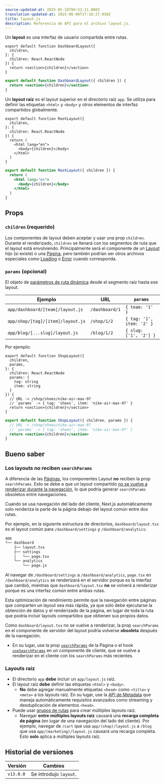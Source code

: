 ```yaml
---
source-updated-at: 2025-05-16T04:52:11.000Z
translation-updated-at: 2025-06-06T17:16:27.950Z
title: layout.js
description: Referencia de API para el archivo layout.js.
---
```


Un **layout** es una interfaz de usuario compartida entre rutas.

```tsx filename="app/dashboard/layout.tsx" switcher
export default function DashboardLayout({
  children,
}: {
  children: React.ReactNode
}) {
  return <section>{children}</section>
}
```

```jsx filename="app/dashboard/layout.js" switcher
export default function DashboardLayout({ children }) {
  return <section>{children}</section>
}
```

Un **layout raíz** es el layout superior en el directorio raíz `app`. Se utiliza para definir las etiquetas `<html>` y `<body>` y otros elementos de interfaz compartidos globalmente.

```tsx filename="app/layout.tsx" switcher
export default function RootLayout({
  children,
}: {
  children: React.ReactNode
}) {
  return (
    <html lang="en">
      <body>{children}</body>
    </html>
  )
}
```

```jsx filename="app/layout.js" switcher
export default function RootLayout({ children }) {
  return (
    <html lang="en">
      <body>{children}</body>
    </html>
  )
}
```

## Props

### `children` (requerido)

Los componentes de layout deben aceptar y usar una prop `children`. Durante el renderizado, `children` se llenará con los segmentos de ruta que el layout está envolviendo. Principalmente será el componente de un [Layout](/docs/app/building-your-application/routing/pages-and-layouts#pages) hijo (si existe) o una [Página](/docs/app/building-your-application/routing/pages-and-layouts#pages), pero también podrían ser otros archivos especiales como [Loading](/docs/app/building-your-application/routing/loading-ui-and-streaming) o [Error](/docs/app/building-your-application/routing/error-handling) cuando corresponda.

### `params` (opcional)

El objeto de [parámetros de ruta dinámica](/docs/app/building-your-application/routing/dynamic-routes) desde el segmento raíz hasta ese layout.

| Ejemplo                           | URL            | `params`                  |
| --------------------------------- | -------------- | ------------------------- |
| `app/dashboard/[team]/layout.js`  | `/dashboard/1` | `{ team: '1' }`           |
| `app/shop/[tag]/[item]/layout.js` | `/shop/1/2`    | `{ tag: '1', item: '2' }` |
| `app/blog/[...slug]/layout.js`    | `/blog/1/2`    | `{ slug: ['1', '2'] }`    |

Por ejemplo:

```tsx filename="app/shop/[tag]/[item]/layout.tsx" switcher
export default function ShopLayout({
  children,
  params,
}: {
  children: React.ReactNode
  params: {
    tag: string
    item: string
  }
}) {
  // URL -> /shop/shoes/nike-air-max-97
  // `params` -> { tag: 'shoes', item: 'nike-air-max-97' }
  return <section>{children}</section>
}
```

```jsx filename="app/shop/[tag]/[item]/layout.js" switcher
export default function ShopLayout({ children, params }) {
  // URL -> /shop/shoes/nike-air-max-97
  // `params` -> { tag: 'shoes', item: 'nike-air-max-97' }
  return <section>{children}</section>
}
```

## Bueno saber

### Los layouts no reciben `searchParams`

A diferencia de las [Páginas](/docs/app/api-reference/file-conventions/page), los componentes Layout **no** reciben la prop `searchParams`. Esto se debe a que un layout compartido [no se vuelve a renderizar durante la navegación](/docs/app/building-your-application/routing/linking-and-navigating#3-partial-rendering), lo que podría generar `searchParams` obsoletos entre navegaciones.

Cuando se usa navegación del lado del cliente, Next.js automáticamente solo renderiza la parte de la página debajo del layout común entre dos rutas.

Por ejemplo, en la siguiente estructura de directorios, `dashboard/layout.tsx` es el layout común para `/dashboard/settings` y `/dashboard/analytics`:

```txt highight={3} hideLineNumbers
app
└── dashboard
    ├── layout.tsx
    ├── settings
    │   └── page.tsx
    └── analytics
        └── page.js
```

Al navegar de `/dashboard/settings` a `/dashboard/analytics`, `page.tsx` en `/dashboard/analytics` se renderizará en el servidor porque es la interfaz que cambió, mientras que `dashboard/layout.tsx` **no** se volverá a renderizar porque es una interfaz común entre ambas rutas.

Esta optimización de rendimiento permite que la navegación entre páginas que comparten un layout sea más rápida, ya que solo debe ejecutarse la obtención de datos y el renderizado de la página, en lugar de toda la ruta que podría incluir layouts compartidos que obtienen sus propios datos.

Como `dashboard/layout.tsx` no se vuelve a renderizar, la prop `searchParams` en el componente de servidor del layout podría volverse **obsoleta** después de la navegación.

- En su lugar, use la prop [`searchParams`](/docs/app/api-reference/file-conventions/page#searchparams-optional) de la Página o el hook [`useSearchParams`](/docs/app/api-reference/functions/use-search-params) en un componente de cliente, que se vuelve a renderizar en el cliente con los `searchParams` más recientes.

### Layouts raíz

- El directorio `app` **debe** incluir un `app/layout.js` raíz.
- El layout raíz **debe** definir las etiquetas `<html>` y `<body>`.
  - **No** debe agregar manualmente etiquetas `<head>` como `<title>` y `<meta>` a los layouts raíz. En su lugar, use la [API de Metadata](/docs/app/api-reference/functions/generate-metadata) que maneja automáticamente requisitos avanzados como streaming y desduplicación de elementos `<head>`.
- Puede usar [grupos de rutas](/docs/app/building-your-application/routing/route-groups) para crear múltiples layouts raíz.
  - Navegar **entre múltiples layouts raíz** causará una **recarga completa de página** (en lugar de una navegación del lado del cliente). Por ejemplo, navegar de `/cart` que usa `app/(shop)/layout.js` a `/blog` que usa `app/(marketing)/layout.js` causará una recarga completa. Esto **solo** aplica a múltiples layouts raíz.

## Historial de versiones

| Versión   | Cambios              |
| --------- | -------------------- |
| `v13.0.0` | Se introdujo `layout`. |